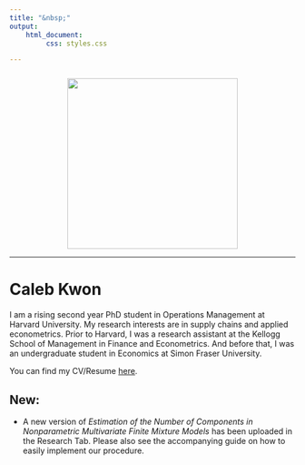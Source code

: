 ```yaml
---
title: "&nbsp;"
output: 
    html_document:
         css: styles.css

---
```


<!-- <script> -->
<!--    $(document).ready(function() { -->
<!--      $head = $('#header'); -->
<!--      $head.prepend('<img src=\"hbs.jpg\" style=\"float: right;width: 150px;\"/>') -->
<!--    }); -->
<!-- </script> -->

<!-- Global site tag (gtag.js) - Google Analytics -->
<script async src="https://www.googletagmanager.com/gtag/js?id=UA-165847699-1"></script>
<script>
  window.dataLayer = window.dataLayer || [];
  function gtag(){dataLayer.push(arguments);}
  gtag('js', new Date());

  gtag('config', 'UA-165847699-1');
</script>




<div style="margin-bottom:25px;">
</div>

<img src="images/caleb.png" height = "300" style ="display:block; margin-left: auto; margin-right:auto;">

***

# Caleb Kwon 


I am a rising second year PhD student in Operations Management at Harvard University. My research interests are in supply chains and applied econometrics. Prior to Harvard, I was a research assistant at the Kellogg School of Management in Finance and Econometrics. And before that, I was an undergraduate student in Economics at Simon Fraser University. 

You can find my CV/Resume [here](https://www.dropbox.com/s/efdu25rwgm3us4f/res4.pdf?raw=1).

## New:

- A new version of _Estimation of the Number of Components in Nonparametric Multivariate Finite Mixture Models_ has been uploaded in the Research Tab. Please also see the accompanying guide on how to easily implement our procedure. 